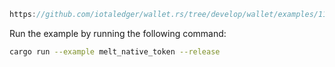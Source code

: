 
<DotEnvWarning />

```rust reference
https://github.com/iotaledger/wallet.rs/tree/develop/wallet/examples/11_decrease_native_token_supply.rs
```

Run the example by running the following command:

```bash
cargo run --example melt_native_token --release
```
